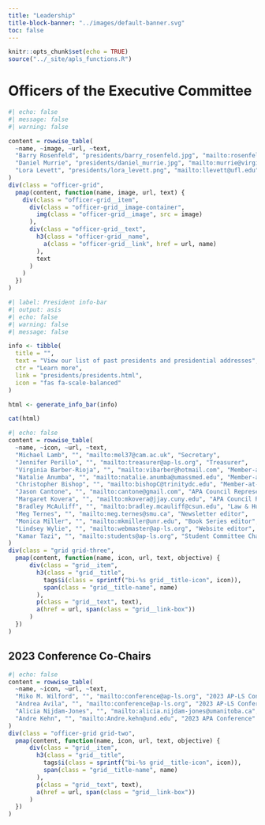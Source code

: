 ```yaml
---
title: "Leadership"
title-block-banner: "../images/default-banner.svg"
toc: false
---
```


```r
knitr::opts_chunk$set(echo = TRUE)
source("../_site/apls_functions.R")
```

# Officers of the Executive Committee
```r
#| echo: false
#| message: false
#| warning: false

content = rowwise_table(
  ~name, ~image, ~url, ~text,
  "Barry Rosenfeld", "presidents/barry_rosenfeld.jpg", "mailto:rosenfeld@fordham.edu", "President",
  "Daniel Murrie", "presidents/daniel_murrie.jpg", "mailto:murrie@virginia.edu", "President-elect",
  "Lora Levett", "presidents/lora_levett.png", "mailto:llevett@ufl.edu", "Past President"
)
div(class = "officer-grid",
  pmap(content, function(name, image, url, text) {
    div(class = "officer-grid__item",
      div(class = "officer-grid__image-container",
        img(class = "officer-grid__image", src = image)
      ),
      div(class = "officer-grid__text",
        h3(class = "officer-grid__name",
          a(class = "officer-grid__link", href = url, name)
        ),
        text
      )
    )
  })
)
```


::: {.column-screen .dark-section}
```r
#| label: President info-bar
#| output: asis
#| echo: false
#| warning: false
#| message: false

info <- tibble(
  title = "",
  text = "View our list of past presidents and presidential addresses",
  ctr = "Learn more",
  link = "presidents/presidents.html",
  icon = "fas fa-scale-balanced"
)

html <- generate_info_bar(info)

cat(html)

```
:::

::: vspace
:::

```r
#| echo: false
content = rowwise_table(
  ~name, ~icon, ~url, ~text,
  "Michael Lamb", "", "mailto:mel37@cam.ac.uk", "Secretary",
  "Jennifer Perillo", "", "mailto:treasurer@ap-ls.org", "Treasurer",
  "Virginia Barber-Rioja", "", "mailto:vibarber@hotmail.com", "Member-at-large",
  "Natalie Anumba", "", "mailto:natalie.anumba@umassmed.edu", "Member-at-large",
  "Christopher Bishop", "", "mailto:bishopC@trinitydc.edu", "Member-at-large",
  "Jason Cantone", "", "mailto:cantone@gmail.com", "APA Council Representative",
  "Margaret Kovera", "", "mailto:mkovera@jjay.cuny.edu", "APA Council Representative",
  "Bradley McAuliff", "", "mailto:bradley.mcauliff@csun.edu", "Law & Human Behavior editor",
  "Meg Ternes", "", "mailto:meg.ternes@smu.ca", "Newsletter editor",
  "Monica Miller", "", "mailto:mkmiller@unr.edu", "Book Series editor",
  "Lindsey Wylie", "", "mailto:webmaster@ap-ls.org", "Website editor",
  "Kamar Tazi", "", "mailto:students@ap-ls.org", "Student Committee Chair"
)
div(class = "grid grid-three",
  pmap(content, function(name, icon, url, text, objective) {
      div(class = "grid__item",
        h3(class = "grid__title",
          tags$i(class = sprintf("bi-%s grid__title-icon", icon)),
          span(class = "grid__title-name", name)
        ),
        p(class = "grid__text", text),
        a(href = url, span(class = "grid__link-box"))
      )
  })
)
```

## 2023 Conference Co-Chairs

```r
#| echo: false
content = rowwise_table(
  ~name, ~icon, ~url, ~text,
  "Miko M. Wilford", "", "mailto:conference@ap-ls.org", "2023 AP-LS Conference",
  "Andrea Avila", "", "mailto:conference@ap-ls.org", "2023 AP-LS Conference",
  "Alicia Nijdam-Jones", "", "mailto:alicia.nijdam-jones@umanitoba.ca", "2023 APA Conference ",
  "Andre Kehn", "", "mailto:Andre.kehn@und.edu", "2023 APA Conference"
)
div(class = "officer-grid grid-two",
  pmap(content, function(name, icon, url, text, objective) {
      div(class = "grid__item",
        h3(class = "grid__title",
          tags$i(class = sprintf("bi-%s grid__title-icon", icon)),
          span(class = "grid__title-name", name)
        ),
        p(class = "grid__text", text),
        a(href = url, span(class = "grid__link-box"))
      )
  })
)
```

